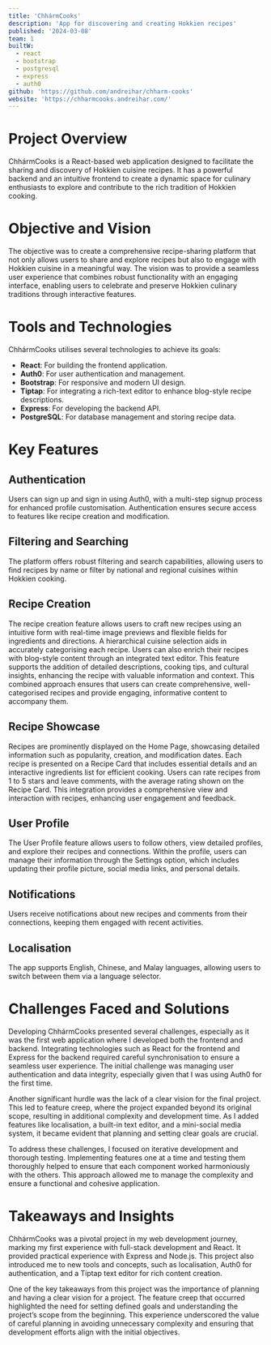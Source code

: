 ```yaml
---
title: 'ChhármCooks'
description: 'App for discovering and creating Hokkien recipes'
published: '2024-03-08'
team: 1
builtW:
  - react
  - bootstrap
  - postgresql
  - express
  - auth0
github: 'https://github.com/andreihar/chharm-cooks'
website: 'https://chharmcooks.andreihar.com/'
---
```


# Project Overview

ChhármCooks is a React-based web application designed to facilitate the sharing and discovery of Hokkien cuisine recipes. It has a powerful backend and an intuitive frontend to create a dynamic space for culinary enthusiasts to explore and contribute to the rich tradition of Hokkien cooking.

# Objective and Vision

The objective was to create a comprehensive recipe-sharing platform that not only allows users to share and explore recipes but also to engage with Hokkien cuisine in a meaningful way. The vision was to provide a seamless user experience that combines robust functionality with an engaging interface, enabling users to celebrate and preserve Hokkien culinary traditions through interactive features.

# Tools and Technologies

ChhármCooks utilises several technologies to achieve its goals:

- **React**: For building the frontend application.
- **Auth0**: For user authentication and management.
- **Bootstrap**: For responsive and modern UI design.
- **Tiptap**: For integrating a rich-text editor to enhance blog-style recipe descriptions.
- **Express**: For developing the backend API.
- **PostgreSQL**: For database management and storing recipe data.

# Key Features

## Authentication

Users can sign up and sign in using Auth0, with a multi-step signup process for enhanced profile customisation. Authentication ensures secure access to features like recipe creation and modification.

## Filtering and Searching

The platform offers robust filtering and search capabilities, allowing users to find recipes by name or filter by national and regional cuisines within Hokkien cooking.

## Recipe Creation

The recipe creation feature allows users to craft new recipes using an intuitive form with real-time image previews and flexible fields for ingredients and directions. A hierarchical cuisine selection aids in accurately categorising each recipe. Users can also enrich their recipes with blog-style content through an integrated text editor. This feature supports the addition of detailed descriptions, cooking tips, and cultural insights, enhancing the recipe with valuable information and context. This combined approach ensures that users can create comprehensive, well-categorised recipes and provide engaging, informative content to accompany them.

## Recipe Showcase

Recipes are prominently displayed on the Home Page, showcasing detailed information such as popularity, creation, and modification dates. Each recipe is presented on a Recipe Card that includes essential details and an interactive ingredients list for efficient cooking. Users can rate recipes from 1 to 5 stars and leave comments, with the average rating shown on the Recipe Card. This integration provides a comprehensive view and interaction with recipes, enhancing user engagement and feedback.

## User Profile

The User Profile feature allows users to follow others, view detailed profiles, and explore their recipes and connections. Within the profile, users can manage their information through the Settings option, which includes updating their profile picture, social media links, and personal details.

## Notifications

Users receive notifications about new recipes and comments from their connections, keeping them engaged with recent activities.

## Localisation

The app supports English, Chinese, and Malay languages, allowing users to switch between them via a language selector.

# Challenges Faced and Solutions

Developing ChhármCooks presented several challenges, especially as it was the first web application where I developed both the frontend and backend. Integrating technologies such as React for the frontend and Express for the backend required careful synchronisation to ensure a seamless user experience. The initial challenge was managing user authentication and data integrity, especially given that I was using Auth0 for the first time.

Another significant hurdle was the lack of a clear vision for the final project. This led to feature creep, where the project expanded beyond its original scope, resulting in additional complexity and development time. As I added features like localisation, a built-in text editor, and a mini-social media system, it became evident that planning and setting clear goals are crucial.

To address these challenges, I focused on iterative development and thorough testing. Implementing features one at a time and testing them thoroughly helped to ensure that each component worked harmoniously with the others. This approach allowed me to manage the complexity and ensure a functional and cohesive application.

# Takeaways and Insights

ChhármCooks was a pivotal project in my web development journey, marking my first experience with full-stack development and React. It provided practical experience with Express and Node.js. This project also introduced me to new tools and concepts, such as localisation, Auth0 for authentication, and a Tiptap text editor for rich content creation.

One of the key takeaways from this project was the importance of planning and having a clear vision for a project. The feature creep that occurred highlighted the need for setting defined goals and understanding the project’s scope from the beginning. This experience underscored the value of careful planning in avoiding unnecessary complexity and ensuring that development efforts align with the initial objectives.